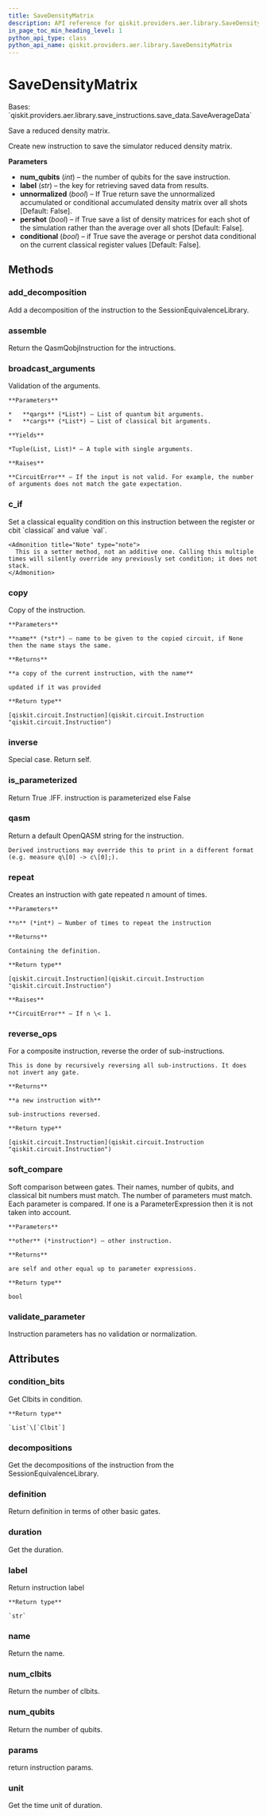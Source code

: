 ```yaml
---
title: SaveDensityMatrix
description: API reference for qiskit.providers.aer.library.SaveDensityMatrix
in_page_toc_min_heading_level: 1
python_api_type: class
python_api_name: qiskit.providers.aer.library.SaveDensityMatrix
---
```


# SaveDensityMatrix

<Class id="qiskit.providers.aer.library.SaveDensityMatrix" isDedicatedPage={true} github="https://github.com/qiskit/qiskit-aer/tree/stable/0.10/qiskit/providers/aer/library/save_instructions/save_density_matrix.py" signature="SaveDensityMatrix(num_qubits, label='density_matrix', unnormalized=False, pershot=False, conditional=False)" modifiers="class">
  Bases: `qiskit.providers.aer.library.save_instructions.save_data.SaveAverageData`

  Save a reduced density matrix.

  Create new instruction to save the simulator reduced density matrix.

  **Parameters**

  *   **num\_qubits** (*int*) – the number of qubits for the save instruction.
  *   **label** (*str*) – the key for retrieving saved data from results.
  *   **unnormalized** (*bool*) – If True return save the unnormalized accumulated or conditional accumulated density matrix over all shots \[Default: False].
  *   **pershot** (*bool*) – if True save a list of density matrices for each shot of the simulation rather than the average over all shots \[Default: False].
  *   **conditional** (*bool*) – if True save the average or pershot data conditional on the current classical register values \[Default: False].

  ## Methods

  <span id="qiskit-providers-aer-library-savedensitymatrix-add-decomposition" />

  ### add\_decomposition

  <Function id="qiskit.providers.aer.library.SaveDensityMatrix.add_decomposition" signature="SaveDensityMatrix.add_decomposition(decomposition)">
    Add a decomposition of the instruction to the SessionEquivalenceLibrary.
  </Function>

  <span id="qiskit-providers-aer-library-savedensitymatrix-assemble" />

  ### assemble

  <Function id="qiskit.providers.aer.library.SaveDensityMatrix.assemble" signature="SaveDensityMatrix.assemble()">
    Return the QasmQobjInstruction for the intructions.
  </Function>

  <span id="qiskit-providers-aer-library-savedensitymatrix-broadcast-arguments" />

  ### broadcast\_arguments

  <Function id="qiskit.providers.aer.library.SaveDensityMatrix.broadcast_arguments" signature="SaveDensityMatrix.broadcast_arguments(qargs, cargs)">
    Validation of the arguments.

    **Parameters**

    *   **qargs** (*List*) – List of quantum bit arguments.
    *   **cargs** (*List*) – List of classical bit arguments.

    **Yields**

    *Tuple(List, List)* – A tuple with single arguments.

    **Raises**

    **CircuitError** – If the input is not valid. For example, the number of arguments does not match the gate expectation.
  </Function>

  <span id="qiskit-providers-aer-library-savedensitymatrix-c-if" />

  ### c\_if

  <Function id="qiskit.providers.aer.library.SaveDensityMatrix.c_if" signature="SaveDensityMatrix.c_if(classical, val)">
    Set a classical equality condition on this instruction between the register or cbit `classical` and value `val`.

    <Admonition title="Note" type="note">
      This is a setter method, not an additive one. Calling this multiple times will silently override any previously set condition; it does not stack.
    </Admonition>
  </Function>

  <span id="qiskit-providers-aer-library-savedensitymatrix-copy" />

  ### copy

  <Function id="qiskit.providers.aer.library.SaveDensityMatrix.copy" signature="SaveDensityMatrix.copy(name=None)">
    Copy of the instruction.

    **Parameters**

    **name** (*str*) – name to be given to the copied circuit, if None then the name stays the same.

    **Returns**

    **a copy of the current instruction, with the name**

    updated if it was provided

    **Return type**

    [qiskit.circuit.Instruction](qiskit.circuit.Instruction "qiskit.circuit.Instruction")
  </Function>

  <span id="qiskit-providers-aer-library-savedensitymatrix-inverse" />

  ### inverse

  <Function id="qiskit.providers.aer.library.SaveDensityMatrix.inverse" signature="SaveDensityMatrix.inverse()">
    Special case. Return self.
  </Function>

  <span id="qiskit-providers-aer-library-savedensitymatrix-is-parameterized" />

  ### is\_parameterized

  <Function id="qiskit.providers.aer.library.SaveDensityMatrix.is_parameterized" signature="SaveDensityMatrix.is_parameterized()">
    Return True .IFF. instruction is parameterized else False
  </Function>

  <span id="qiskit-providers-aer-library-savedensitymatrix-qasm" />

  ### qasm

  <Function id="qiskit.providers.aer.library.SaveDensityMatrix.qasm" signature="SaveDensityMatrix.qasm()">
    Return a default OpenQASM string for the instruction.

    Derived instructions may override this to print in a different format (e.g. measure q\[0] -> c\[0];).
  </Function>

  <span id="qiskit-providers-aer-library-savedensitymatrix-repeat" />

  ### repeat

  <Function id="qiskit.providers.aer.library.SaveDensityMatrix.repeat" signature="SaveDensityMatrix.repeat(n)">
    Creates an instruction with gate repeated n amount of times.

    **Parameters**

    **n** (*int*) – Number of times to repeat the instruction

    **Returns**

    Containing the definition.

    **Return type**

    [qiskit.circuit.Instruction](qiskit.circuit.Instruction "qiskit.circuit.Instruction")

    **Raises**

    **CircuitError** – If n \< 1.
  </Function>

  <span id="qiskit-providers-aer-library-savedensitymatrix-reverse-ops" />

  ### reverse\_ops

  <Function id="qiskit.providers.aer.library.SaveDensityMatrix.reverse_ops" signature="SaveDensityMatrix.reverse_ops()">
    For a composite instruction, reverse the order of sub-instructions.

    This is done by recursively reversing all sub-instructions. It does not invert any gate.

    **Returns**

    **a new instruction with**

    sub-instructions reversed.

    **Return type**

    [qiskit.circuit.Instruction](qiskit.circuit.Instruction "qiskit.circuit.Instruction")
  </Function>

  <span id="qiskit-providers-aer-library-savedensitymatrix-soft-compare" />

  ### soft\_compare

  <Function id="qiskit.providers.aer.library.SaveDensityMatrix.soft_compare" signature="SaveDensityMatrix.soft_compare(other)">
    Soft comparison between gates. Their names, number of qubits, and classical bit numbers must match. The number of parameters must match. Each parameter is compared. If one is a ParameterExpression then it is not taken into account.

    **Parameters**

    **other** (*instruction*) – other instruction.

    **Returns**

    are self and other equal up to parameter expressions.

    **Return type**

    bool
  </Function>

  <span id="qiskit-providers-aer-library-savedensitymatrix-validate-parameter" />

  ### validate\_parameter

  <Function id="qiskit.providers.aer.library.SaveDensityMatrix.validate_parameter" signature="SaveDensityMatrix.validate_parameter(parameter)">
    Instruction parameters has no validation or normalization.
  </Function>

  ## Attributes

  ### condition\_bits

  <Attribute id="qiskit.providers.aer.library.SaveDensityMatrix.condition_bits">
    Get Clbits in condition.

    **Return type**

    `List`\[`Clbit`]
  </Attribute>

  ### decompositions

  <Attribute id="qiskit.providers.aer.library.SaveDensityMatrix.decompositions">
    Get the decompositions of the instruction from the SessionEquivalenceLibrary.
  </Attribute>

  ### definition

  <Attribute id="qiskit.providers.aer.library.SaveDensityMatrix.definition">
    Return definition in terms of other basic gates.
  </Attribute>

  ### duration

  <Attribute id="qiskit.providers.aer.library.SaveDensityMatrix.duration">
    Get the duration.
  </Attribute>

  ### label

  <Attribute id="qiskit.providers.aer.library.SaveDensityMatrix.label">
    Return instruction label

    **Return type**

    `str`
  </Attribute>

  ### name

  <Attribute id="qiskit.providers.aer.library.SaveDensityMatrix.name">
    Return the name.
  </Attribute>

  ### num\_clbits

  <Attribute id="qiskit.providers.aer.library.SaveDensityMatrix.num_clbits">
    Return the number of clbits.
  </Attribute>

  ### num\_qubits

  <Attribute id="qiskit.providers.aer.library.SaveDensityMatrix.num_qubits">
    Return the number of qubits.
  </Attribute>

  ### params

  <Attribute id="qiskit.providers.aer.library.SaveDensityMatrix.params">
    return instruction params.
  </Attribute>

  ### unit

  <Attribute id="qiskit.providers.aer.library.SaveDensityMatrix.unit">
    Get the time unit of duration.
  </Attribute>
</Class>

